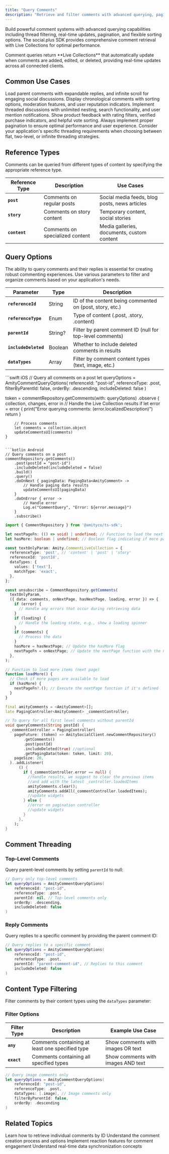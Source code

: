 ```yaml
---
title: "Query Comments"
description: "Retrieve and filter comments with advanced querying, pagination, real-time updates, and comprehensive threading support"
---
```



Build powerful comment systems with advanced querying capabilities including thread filtering, real-time updates, pagination, and flexible sorting options. The social.plus SDK provides comprehensive comment retrieval with Live Collections for optimal performance.

<Info>
Comment queries return **Live Collections** that automatically update when comments are added, edited, or deleted, providing real-time updates across all connected clients.
</Info>


## Common Use Cases

<CardGroup cols={2}>
<Card title="Social Media" icon="rss">
Load parent comments with expandable replies, and infinite scroll for engaging social discussions.
</Card>

<Card title="News Comments" icon="newspaper">
Display chronological comments with sorting options, moderation features, and user reputation indicators.
</Card>

<Card title="Forum Discussions" icon="comments">
Implement threaded discussions with unlimited nesting, search functionality, and user mention notifications.
</Card>

<Card title="Product Reviews" icon="star">
Show product feedback with rating filters, verified purchase indicators, and helpful vote sorting.
</Card>
</CardGroup>

<Note>
Always implement proper pagination to ensure optimal performance and user experience. Consider your application's specific threading requirements when choosing between flat, two-level, or infinite threading strategies.
</Note>

## Reference Types

Comments can be queried from different types of content by specifying the appropriate reference type.

| Reference Type | Description | Use Cases |
|---------------|-------------|-----------|
| **`post`** | Comments on regular posts | Social media feeds, blog posts, news articles |
| **`story`** | Comments on story content | Temporary content, social stories |
| **`content`** | Comments on specialized content | Media galleries, documents, custom content |

## Query Options

The ability to query comments and their replies is essential for creating robust commenting experiences. Use various parameters to filter and organize comments based on your application's needs.

| Parameter | Type | Description |
|-----------|------|-------------|
| **`referenceId`** | String | ID of the content being commented on (post, story, etc.) |
| **`referenceType`** | Enum | Type of content (.post, .story, .content) |
| **`parentId`** | String? | Filter by parent comment ID (null for top-level comments) |
| **`includeDeleted`** | Boolean | Whether to include deleted comments in results |
| **`dataTypes`** | Array | Filter by comment content types (text, image, etc.) |



<CodeGroup>
```swift iOS
// Query all comments on a post
let queryOptions = AmityCommentQueryOptions(
    referenceId: "post-id",
    referenceType: .post,
    filterByParentId: false,
    orderBy: .descending,
    includeDeleted: false
)

token = commentRepository.getComments(with: queryOptions)
    .observe { collection, changes, error in
        // Handle the Live Collection results
        if let error = error {
            print("Error querying comments: \(error.localizedDescription)")
            return
        }
        
        // Process comments
        let comments = collection.object
        updateCommentsUI(comments)
    }
```

```kotlin Android
// Query comments on a post
commentRepository.getComments()
    .post(postId = "post-id")
    .includeDeleted(includeDeleted = false)
    .build()
    .query()
    .doOnNext { pagingData: PagingData<AmityComment> ->
        // Handle paging data results
        updateCommentsUI(pagingData)
    }
    .doOnError { error ->
        // Handle error
        Log.e("CommentQuery", "Error: ${error.message}")
    }
    .subscribe()
```

```typescript TypeScript
import { CommentRepository } from '@amityco/ts-sdk';

let nextPageFn: (() => void) | undefined; // Function to load the next page of data
let hasMore: boolean | undefined; // Boolean flag indicating if more pages are available

const textOnlyParam: Amity.CommentLiveCollection = {
  referenceType: 'post', // 'content' | 'post' | 'story'
  referenceId: 'postId',
  dataTypes: {
    values: ['text'],
    matchType: 'exact',
  },
};

const unsubscribe = CommentRepository.getComments(
  textOnlyParam,
  ({ data: comments, onNextPage, hasNextPage, loading, error }) => {
    if (error) {
      // Handle any errors that occur during retrieving data
    }
    if (loading) {
      // Handle the loading state, e.g., show a loading spinner
    }
    if (comments) {
      // Process the data
    }
    hasMore = hasNextPage; // Update the hasMore flag
    nextPageFn = onNextPage; // Update the nextPage function with the new one provided
  },
);

// Function to load more items (next page)
function loadMore() {
  // Check if more pages are available to load
  if (hasMore) {
    nextPageFn?.(); // Execute the nextPage function if it's defined
  }
}
```

```dart Flutter
final amityComments = <AmityComment>[];
late PagingController<AmityComment> _commentController;

// To query for all first level comments without parentId
void queryComments(String postId) {
  _commentController = PagingController(
    pageFuture: (token) => AmitySocialClient.newCommentRepository()
        .getComments()
        .post(postId)
        .includeDeleted(true) //optional
        .getPagingData(token: token, limit: 20),
    pageSize: 20,
  )..addListener(
      () {
        if (_commentController.error == null) {
          //handle results, we suggest to clear the previous items
          //and add with the latest _controller.loadedItems
          amityComments.clear();
          amityComments.addAll(_commentController.loadedItems);
          //update widgets
        } else {
          //error on pagination controller
          //update widgets
        }
      },
    );
}
```
</CodeGroup>

## Comment Threading

### Top-Level Comments

Query parent-level comments by setting `parentId` to null:

```swift
// Query only top-level comments
let queryOptions = AmityCommentQueryOptions(
    referenceId: "post-id",
    referenceType: .post,
    parentId: nil, // Top-level comments only
    orderBy: .descending,
    includeDeleted: false
)
```

### Reply Comments

Query replies to a specific comment by providing the parent comment ID:

```swift
// Query replies to a specific comment
let queryOptions = AmityCommentQueryOptions(
    referenceId: "post-id",
    referenceType: .post,
    parentId: "parent-comment-id", // Replies to this comment
    includeDeleted: false
)
```
## Content Type Filtering

Filter comments by their content types using the `dataTypes` parameter:

### Filter Options

| Filter Type | Description | Example Use Case |
|-------------|-------------|------------------|
| **`any`** | Comments containing at least one specified type | Show comments with images OR text |
| **`exact`** | Comments containing all specified types | Show comments with images AND text |

```swift
// Query image comments only
let queryOptions = AmityCommentQueryOptions(
    referenceId: "post-id",
    referenceType: .post,
    dataTypes: [.image], // Image comments only
    filterByParentId: false,
    orderBy: .descending
)
```
## Related Topics

<CardGroup cols={2}>
  <Card title="Get Comment" href="../get-comment" icon="message">
    Learn how to retrieve individual comments by ID
  </Card>
  <Card title="Create Comment" href="../creation/create-comment" icon="plus">
    Understand the comment creation process and options
  </Card>
  <Card title="Comment Reactions" href="../engagement/comment-reactions" icon="heart">
    Implement reaction features for comment engagement
  </Card>
  <Card title="Live Collections" href="/social-plus-sdk/core-concepts/realtime-communication/live-objects-collections/overview" icon="refresh">
    Understand real-time data synchronization concepts
  </Card>
</CardGroup>